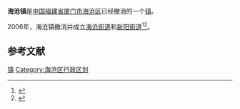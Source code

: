 '''海沧镇'''是[[中华人民共和国|中国]][[福建省|福建省]][[厦门市|厦门市]][[海沧区|海沧区]]已经撤消的一个[[镇|镇]]。

2006年，海沧镇撤消并成立[[海沧街道|海沧街道]]和[[新阳街道_(厦门市)|新阳街道]]<ref>{{Cite web |url=http://news.sohu.com/20060218/n241892603.shtml |title=海沧镇建制将撤消 |accessdate=2009-11-24 |archive-date=2011-06-12 |archive-url=https://web.archive.org/web/20110612064757/http://news.sohu.com/20060218/n241892603.shtml |dead-url=no }}</ref><ref>{{cite web|author=福建省人民政府|title=福建省人民政府关于同意厦门市海沧区撤销海沧镇建制设立海沧、新阳两个街道办事处的批复|url=http://www.fujian.gov.cn/zfxxgkl/xxgkml/jgzz/mzcjbzzc/200806/t20080619_75829.htm|accessdate=2011-11-23|date=2006-01-25|year=2006|deadurl=yes|archiveurl=https://web.archive.org/web/20140202231002/http://www.fujian.gov.cn/zfxxgkl/xxgkml/jgzz/mzcjbzzc/200806/t20080619_75829.htm|archivedate=2014-02-02}}</ref>。

==参考文献==
<div class="references-small">
<references></references>
</div>

{{coord|24.4620|117.9835|display=title}}

[[Category:福建省已撤消的乡镇|镇]]
[[Category:海沧区行政区划|Category:海沧区行政区划]]